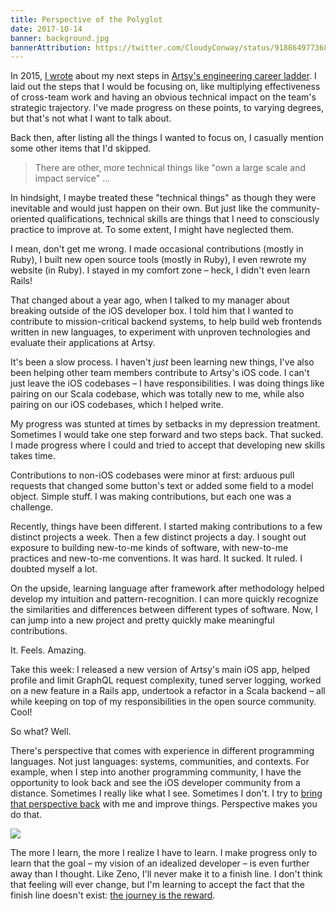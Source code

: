 ```yaml
---
title: Perspective of the Polyglot
date: 2017-10-14
banner: background.jpg
bannerAttribution: https://twitter.com/CloudyConway/status/918864977368412161
---
```



In 2015, [I wrote][2015] about my next steps in [Artsy's engineering career ladder][ladder]. I laid out the steps that I would be focusing on, like multiplying effectiveness of cross-team work and having an obvious technical impact on the team's strategic trajectory. I've made progress on these points, to varying degrees, but that's not what I want to talk about.

Back then, after listing all the things I wanted to focus on, I casually mention some other items that I'd skipped.


> There are other, more technical things like "own a large scale and impact service" ...

In hindsight, I maybe treated these "technical things" as though they were inevitable and would just happen on their own. But just like the community-oriented qualifications, technical skills are things that I need to consciously practice to improve at. To some extent, I might have neglected them.

I mean, don't get me wrong. I made occasional contributions (mostly in Ruby), I built new open source tools (mostly in Ruby), I even rewrote my website (in Ruby). I stayed in my comfort zone – heck, I didn't even learn Rails!

That changed about a year ago, when I talked to my manager about breaking outside of the iOS developer box. I told him that I wanted to contribute to mission-critical backend systems, to help build web frontends written in new languages, to experiment with unproven technologies and evaluate their applications at Artsy.

It's been a slow process. I haven't _just_ been learning new things, I've also been helping other team members contribute to Artsy's iOS code. I can't just leave the iOS codebases – I have responsibilities. I was doing things like pairing on our Scala codebase, which was totally new to me, while also pairing on our iOS codebases, which I helped write.

My progress was stunted at times by setbacks in my depression treatment. Sometimes I would take one step forward and two steps back. That sucked. I made progress where I could and tried to accept that developing new skills takes time.

Contributions to non-iOS codebases were minor at first: arduous pull requests that changed some button's text or added some field to a model object. Simple stuff. I was making contributions, but each one was a challenge.

Recently, things have been different. I started making contributions to a few distinct projects a week. Then a few distinct projects a day. I sought out exposure to building new-to-me kinds of software, with new-to-me practices and new-to-me conventions. It was hard. It sucked. It ruled. I doubted myself a lot.

On the upside, learning language after framework after methodology helped develop my intuition and pattern-recognition. I can more quickly recognize the similarities and differences between different types of software. Now, I can jump into a new project and pretty quickly make meaningful contributions.

It. Feels. Amazing.

Take this week: I released a new version of Artsy's main iOS app, helped profile and limit GraphQL request complexity, tuned server logging, worked on a new feature in a Rails app, undertook a refactor in a Scala backend – all while keeping on top of my responsibilities in the open source community. Cool!

So what? Well.

There's perspective that comes with experience in different programming languages. Not just languages: systems, communities, and contexts. For example, when I step into another programming community, I have the opportunity to look back and see the iOS developer community from a distance. Sometimes I really like what I see. Sometimes I don't. I try to [bring that perspective back][jive] with me and improve things. Perspective makes you do that.

<Wide>

[![](./bluedot.jpg)][nasa]

</Wide>

The more I learn, the more I realize I have to learn. I make progress only to learn that the goal – my vision of an idealized developer – is even further away than I thought. Like Zeno, I'll never make it to a finish line. I don't think that feeling will ever change, but I'm learning to accept the fact that the finish line doesn't exist: [the journey is the reward][journey].

[2015]: /blog/building-my-career/
[ladder]: http://artsy.github.io/blog/2015/04/03/artsy-engineering-compensation-framework/
[journey]: /blog/the-journey-is-the-reward/
[jive]: /blog/apple-releases-jive/
[nasa]: https://science.nasa.gov/science-news/science-at-nasa/2013/23jul_palebluedot

  